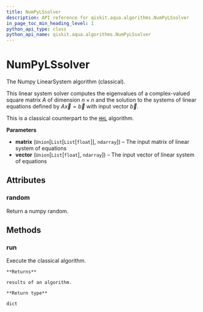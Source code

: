 ```yaml
---
title: NumPyLSsolver
description: API reference for qiskit.aqua.algorithms.NumPyLSsolver
in_page_toc_min_heading_level: 1
python_api_type: class
python_api_name: qiskit.aqua.algorithms.NumPyLSsolver
---
```


# NumPyLSsolver

<Class id="qiskit.aqua.algorithms.NumPyLSsolver" github="https://github.com/qiskit-community/qiskit-aqua/tree/stable/0.7/qiskit/aqua/algorithms/linear_solvers/numpy_ls_solver.py" signature="NumPyLSsolver(matrix, vector)">
  The Numpy LinearSystem algorithm (classical).

  This linear system solver computes the eigenvalues of a complex-valued square matrix $A$ of dimension $n \times n$ and the solution to the systems of linear equations defined by $A\overrightarrow{x}=\overrightarrow{b}$ with input vector $\overrightarrow{b}$.

  This is a classical counterpart to the [`HHL`](qiskit.aqua.algorithms.HHL "qiskit.aqua.algorithms.HHL") algorithm.

  **Parameters**

  *   **matrix** (`Union`\[`List`\[`List`\[`float`]], `ndarray`]) – The input matrix of linear system of equations
  *   **vector** (`Union`\[`List`\[`float`], `ndarray`]) – The input vector of linear system of equations

  ## Attributes

  ### random

  <Attribute id="qiskit.aqua.algorithms.NumPyLSsolver.random" name="random">
    Return a numpy random.
  </Attribute>

  ## Methods

  ### run

  <Function id="qiskit.aqua.algorithms.NumPyLSsolver.run" name="run" signature="NumPyLSsolver.run()">
    Execute the classical algorithm.

    **Returns**

    results of an algorithm.

    **Return type**

    dict
  </Function>
</Class>


